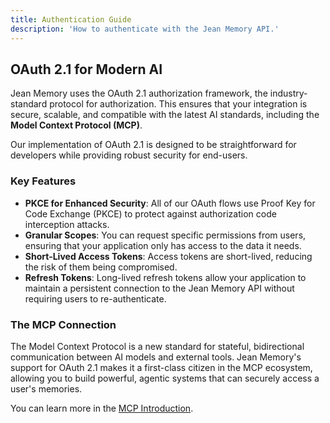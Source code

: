 ```yaml
---
title: Authentication Guide
description: 'How to authenticate with the Jean Memory API.'
---
```


## OAuth 2.1 for Modern AI

Jean Memory uses the OAuth 2.1 authorization framework, the industry-standard protocol for authorization. This ensures that your integration is secure, scalable, and compatible with the latest AI standards, including the **Model Context Protocol (MCP)**.

Our implementation of OAuth 2.1 is designed to be straightforward for developers while providing robust security for end-users.

### Key Features

- **PKCE for Enhanced Security**: All of our OAuth flows use Proof Key for Code Exchange (PKCE) to protect against authorization code interception attacks.
- **Granular Scopes**: You can request specific permissions from users, ensuring that your application only has access to the data it needs.
- **Short-Lived Access Tokens**: Access tokens are short-lived, reducing the risk of them being compromised.
- **Refresh Tokens**: Long-lived refresh tokens allow your application to maintain a persistent connection to the Jean Memory API without requiring users to re-authenticate.

### The MCP Connection

The Model Context Protocol is a new standard for stateful, bidirectional communication between AI models and external tools. Jean Memory's support for OAuth 2.1 makes it a first-class citizen in the MCP ecosystem, allowing you to build powerful, agentic systems that can securely access a user's memories.

You can learn more in the [MCP Introduction](/mcp/introduction).
